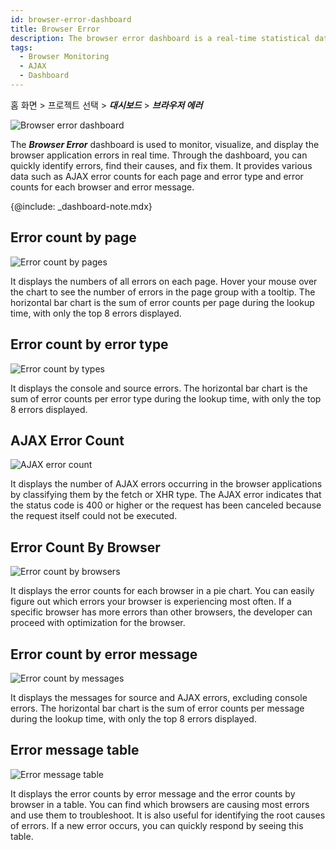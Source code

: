 ```yaml
---
id: browser-error-dashboard
title: Browser Error
description: The browser error dashboard is a real-time statistical data dashboard composed of widgets relates to the browser errors.
tags:
  - Browser Monitoring
  - AJAX
  - Dashboard
---
```


홈 화면 > 프로젝트 선택 > **_대시보드_** > **_브라우저 에러_**

![Browser error dashboard](/img/browser-error-dashboard.png)

The **_Browser Error_** dashboard is used to monitor, visualize, and display the browser application errors in real time. Through the dashboard, you can quickly identify errors, find their causes, and fix them. It provides various data such as AJAX error counts for each page and error type and error counts for each browser and error message.

{@include: _dashboard-note.mdx}

## Error count by page

![Error count by pages](/img/browser-error-by-page.png)

It displays the numbers of all errors on each page. Hover your mouse over the chart to see the number of errors in the page group with a tooltip. The horizontal bar chart is the sum of error counts per page during the lookup time, with only the top 8 errors displayed.

## Error count by error type

![Error count by types](/img/browser-error-by-types.png)

It displays the console and source errors. The horizontal bar chart is the sum of error counts per error type during the lookup time, with only the top 8 errors displayed.

## AJAX Error Count

![AJAX error count](/img/browser-error-ajax-by-error.png)

It displays the number of AJAX errors occurring in the browser applications by classifying them by the fetch or XHR type. The AJAX error indicates that the status code is 400 or higher or the request has been canceled because the request itself could not be executed.

## Error Count By Browser

![Error count by browsers](/img/browser-erorr-by-browsers.png)

It displays the error counts for each browser in a pie chart. You can easily figure out which errors your browser is experiencing most often. If a specific browser has more errors than other browsers, the developer can proceed with optimization for the browser.

## Error count by error message

![Error count by messages](/img/browser-error-by-messages.png)

It displays the messages for source and AJAX errors, excluding console errors. The horizontal bar chart is the sum of error counts per message during the lookup time, with only the top 8 errors displayed.

## Error message table

![Error message table](/img/browser-error-table.png)

It displays the error counts by error message and the error counts by browser in a table. You can find which browsers are causing most errors and use them to troubleshoot. It is also useful for identifying the root causes of errors. If a new error occurs, you can quickly respond by seeing this table.
